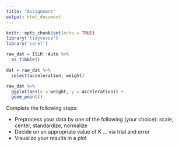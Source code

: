 ```yaml
---
title: "Assignment"
output: html_document
---
```


```r
knitr::opts_chunk$set(echo = TRUE)
library('tidyverse')
library('caret')

raw_dat = ISLR::Auto %>%
  as_tibble() 

dat = raw_dat %>%
  select(acceleration, weight)
```

```r
raw_dat %>%
  ggplot(aes(x = weight, y = acceleration)) +
  geom_point()
```


Complete the following steps:  

  - Preprocess your data by one of the following (your choice): scale, center, standardize, normalize
  - Decide on an appropriate value of K ... via trial and error
  - Visualize your results in a plot
```r

```



